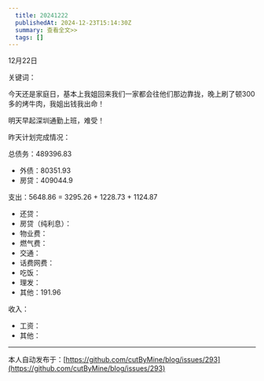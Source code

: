```yaml
---
  title: 20241222
  publishedAt: 2024-12-23T15:14:30Z
  summary: 查看全文>>
  tags: []
---
```


12月22日 

关键词：

今天还是家庭日，基本上我姐回来我们一家都会往他们那边靠拢，晚上刷了顿300多的烤牛肉，我姐出钱我出命！

明天早起深圳通勤上班，难受！

昨天计划完成情况：

总债务：489396.83
- 外债：80351.93
- 房贷：409044.9

支出：5648.86 = 3295.26 + 1228.73 + 1124.87
- 还贷：
- 房贷（纯利息）：
- 物业费：
- 燃气费：
- 交通：
- 话费网费：
- 吃饭：
- 理发：
- 其他：191.96

收入：
- 工资：
- 其他：


---
本人自动发布于：[https://github.com/cutByMine/blog/issues/293](https://github.com/cutByMine/blog/issues/293)
